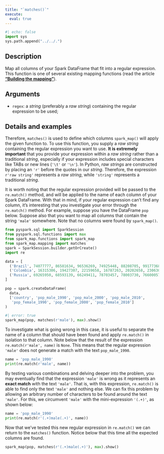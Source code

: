 ```yaml
---
title: "`matches()`"
execute:
  eval: true
---
```


```python
#| echo: false
import sys
sys.path.append("../../.")
```


## Description

Map all columns of your Spark DataFrame that fit into a regular expression. This function is one of several existing mapping functions (read the article [**"Building the mapping"**](articles/building-mapping.qmd)).

## Arguments

- `regex`: a *string* (preferably a *raw string*) containing the regular expression to be used;

## Details and examples

Therefore, `matches()` is used to define which columns `spark_map()` will apply the given function to. To use this function, you supply a *raw string* containing the regular expression you want to use. **It is extremely important** that you provide your expression within a *raw string* rather than a traditional *string*, especially if your expression includes special characters like TABs or new lines (`'\t'` or `'\n'`). In Python, *raw strings* are constructed by placing an `'r'` before the quotes in our *string*. Therefore, the expression `r'raw string'` represents a *raw string*, while `'string'` represents a traditional *string*.

It is worth noting that the regular expression provided will be passed to the `re.match()` method, and will be applied to the name of each column of your Spark DataFrame. With that in mind, if your regular expression can't find any column, it's interesting that you investigate your error through the `re.match()` method. For example, suppose you have the DataFrame `pop` below. Suppose also that you want to map all columns that contain the string `'male'` somewhere. Note that no columns were found by `spark_map()`.

```python
from pyspark.sql import SparkSession
from pyspark.sql.functions import max
from spark_map.functions import spark_map
from spark_map.mapping import matches
spark = SparkSession.builder.getOrCreate()
import re

data = [
  ('Brazil', 74077777, 86581634, 96536269, 74925448, 88208705, 99177368),
  ('Colombia', 16315306, 19427307, 22159658, 16787263, 20202658, 23063041),
  ('Russia', 69265950, 68593139, 66249411, 78703457, 78003730, 76600057)
]

pop = spark.createDataFrame(
  data,
  ['country', 'pop_male_1990', 'pop_male_2000', 'pop_male_2010',
   'pop_female_1990', 'pop_female_2000', 'pop_female_2010']
)
```

```python
#| error: true
spark_map(pop, matches(r'male'), max).show()
```


To investigate what is going wrong in this case, it is useful to separate the name of a column that should have been found and apply `re.match()` in isolation to that column. Note below that the result of the expression `re.match(r'male', name)` is `None`. This means that the regular expression `'male'` does not generate a match with the text `pop_male_1990`.

```python
name = 'pop_male_1990'
print(re.match(r'male', name))
```


By testing various combinations and delving deeper into the problem, you may eventually find that the expression `'male'` is wrong as it represents an **exact match** with the text `'male'`. That is, with this expression, `re.match()` is able to find only the text `'male'` and nothing else. We can fix this problem by allowing an arbitrary number of characters to be found around the text `'male'`. For this, we circumvent `'male'` with the mini-expression `'(.+)'`, as shown below:


```python
name = 'pop_male_1990'
print(re.match(r'(.+)male(.+)', name))
```

Now that we've tested this new regular expression in `re.match()` we can return to the `matches()` function. Notice below that this time all the expected columns are found.


```python
spark_map(pop, matches(r'(.+)male(.+)'), max).show()
```

